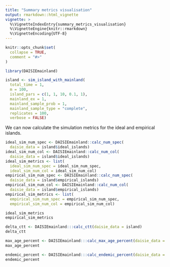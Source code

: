 ```yaml
---
title: "Summary metrics visualisation"
output: rmarkdown::html_vignette
vignette: >
  %\VignetteIndexEntry{summary_metrics_visualisation}
  %\VignetteEngine{knitr::rmarkdown}
  %\VignetteEncoding{UTF-8}
---
```


```r
knitr::opts_chunk$set(
  collapse = TRUE,
  comment = "#>"
)
```

```r
library(DAISIEmainland)
```

```r
island <- sim_island_with_mainland(
  total_time = 1,
  m = 100,
  island_pars = c(1, 1, 10, 0.1, 1),
  mainland_ex = 1,
  mainland_sample_prob = 1,
  mainland_sample_type = "complete",
  replicates = 100,
  verbose = FALSE)
```

We can now calculate the simulation metrics for the ideal and empirical islands.

```r
ideal_sim_num_spec <- DAISIEmainland::calc_num_spec(
  daisie_data = island$ideal_islands)
ideal_sim_num_col <- DAISIEmainland::calc_num_col(
  daisie_data = island$ideal_islands)
ideal_sim_metrics <- list(
  ideal_sim_num_spec = ideal_sim_num_spec,
  ideal_sim_num_col = ideal_sim_num_col)
empirical_sim_num_spec <- DAISIEmainland::calc_num_spec(
  daisie_data = island$empirical_islands)
empirical_sim_num_col <- DAISIEmainland::calc_num_col(
  daisie_data = island$empirical_islands)
empirical_sim_metrics <- list(
  empirical_sim_num_spec = empirical_sim_num_spec,
  empirical_sim_num_col = empirical_sim_num_col)

ideal_sim_metrics
empirical_sim_metrics
```

```r
delta_ctt <- DAISIEmainland:::calc_ctt(daisie_data = island)
delta_ctt
```

```r
max_age_percent <- DAISIEmainland:::calc_max_age_percent(daisie_data = island)
max_age_percent
```

```r
endemic_percent <- DAISIEmainland:::calc_endemic_percent(daisie_data = island)
endemic_percent
```

```r
```

```r
```

```r
```
